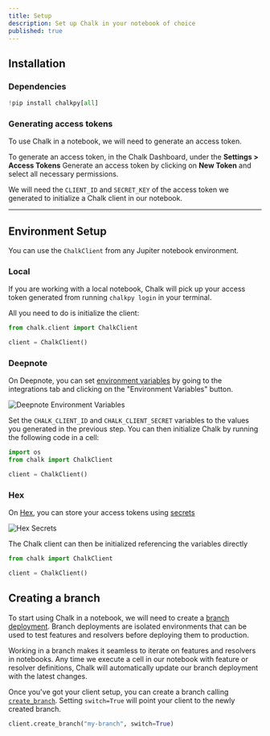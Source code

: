 ```yaml
---
title: Setup
description: Set up Chalk in your notebook of choice
published: true
---
```


## Installation

### Dependencies

```python notebook.ipynb
!pip install chalkpy[all]
```

### Generating access tokens

To use Chalk in a notebook, we will need to generate an access token.

To generate an access token, in the Chalk Dashboard, under the **Settings > Access Tokens**
Generate an access token by clicking on **New Token** and select all necessary permissions.

We will need the `CLIENT_ID` and `SECRET_KEY` of the access token we generated to initialize
a Chalk client in our notebook.

---

## Environment Setup

You can use the `ChalkClient` from any Jupiter notebook environment.

### Local

If you are working with a local notebook, Chalk will pick up your access token
generated from running `chalkpy login` in your terminal.

All you need to do is initialize the client:

```python notebook.ipynb
from chalk.client import ChalkClient

client = ChalkClient()
```

### Deepnote

On Deepnote, you can set [environment variables](https://deepnote.com/docs/environment-variables) by going to the
integrations tab and clicking on the "Environment Variables" button.

![Deepnote Environment Variables](/img/DeepnoteEnvVar.png)

Set the `CHALK_CLIENT_ID` and `CHALK_CLIENT_SECRET` variables to the values you generated in the previous step.
You can then initialize Chalk by running the following code in a cell:

```python notebook.ipynb
import os
from chalk import ChalkClient

client = ChalkClient()
```

### Hex

On [Hex](https://hex.tech), you can store your access tokens using [secrets](https://learn.hex.tech/docs/environment-configuration/environment-views#secrets)

![Hex Secrets](/img/HexSecrets.png)

The Chalk client can then be initialized referencing the variables directly

```python notebook.ipynb
from chalk import ChalkClient

client = ChalkClient()
```

## Creating a branch

To start using Chalk in a notebook, we will need to create a [branch deployment](/docs/branches).
Branch deployments are isolated environments that can be used to test features and resolvers before deploying them to production.

Working in a branch makes it seamless to iterate on features and resolvers in notebooks.
Any time we execute a cell in our notebook with feature or resolver definitions,
Chalk will automatically update our branch deployment with the latest changes.

Once you've got your client setup, you can create a branch calling [`create_branch`](/api-docs#ChalkClient.create_branch).
Setting `switch=True` will point your client to the newly created branch.

```python notebook.ipynb
client.create_branch("my-branch", switch=True)
```
